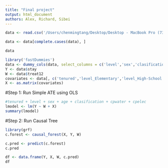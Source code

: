 ```yaml
---
title: "Final project"
output: html_document
authors: Alex, Richard, Sibei
---
```

```r
data <- read.csv('/Users/chenmingtang/Desktop/Desktop - MacBook Pro (73)/Stanford/spring 2022/ECON293/Final Project/MGTECON634_Project/data/matching_panel5_treat12.csv')
```

```r
data <- data[complete.cases(data), ]
```

```r
data
```
```r
library('fastDummies')
data <- dummy_cols(data, select_columns = c('level','sex','clasification'))
Y <- data$stay
W <- data$treat12
covariates <- data[, c('tenured','level_Elementary','level_High-School','level_Kindergarten', 'age', 'sex_FEMALE','sex_MALE','clasification_completo','clasification_multigrado','clasification_unidocente','cpwater','cpelec')]
X <- as.matrix(covariates)
```

#Step 1: Run Simple ATE using OLS
```r
#tenured + level + sex + age + clasification + cpwater + cpelec
lmodel <- lm(Y ~ W + X)
summary(lmodel)
```

#Step 2: Run Causal Tree
```r
library(grf)
c.forest <- causal_forest(X, Y, W)
```

```r
c.pred <- predict(c.forest)
c.pred
```
```r
df <- data.frame(Y, X, W, c.pred)
df
```



